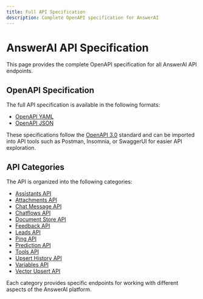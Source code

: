 ```yaml
---
title: Full API Specification
description: Complete OpenAPI specification for AnswerAI
---
```


# AnswerAI API Specification

This page provides the complete OpenAPI specification for all AnswerAI API endpoints.

## OpenAPI Specification

The full API specification is available in the following formats:

-   [OpenAPI YAML](/api/full-api-spec.yaml)
-   [OpenAPI JSON](/api/full-api-spec.json)

These specifications follow the [OpenAPI 3.0](https://swagger.io/specification/) standard and can be imported into API tools such as Postman, Insomnia, or SwaggerUI for easier API exploration.

## API Categories

The API is organized into the following categories:

-   [Assistants API](/docs/api/assistants/assistants-api)
-   [Attachments API](/docs/api/attachments/attachments-api)
-   [Chat Message API](/docs/api/chat-message/chat-message-api)
-   [Chatflows API](/docs/api/chatflows/chatflows-api)
-   [Document Store API](/docs/api/document-store/document-store-api)
-   [Feedback API](/docs/api/feedback/feedback-api)
-   [Leads API](/docs/api/leads/leads-api)
-   [Ping API](/docs/api/ping/ping-api)
-   [Prediction API](/docs/api/prediction/prediction-api)
-   [Tools API](/docs/api/tools/tools-api)
-   [Upsert History API](/docs/api/upsert-history/upsert-history-api)
-   [Variables API](/docs/api/variables/variables-api)
-   [Vector Upsert API](/docs/api/vector-upsert/vector-upsert-api)

Each category provides specific endpoints for working with different aspects of the AnswerAI platform.

